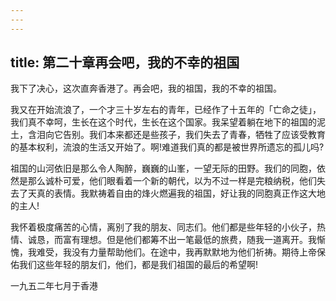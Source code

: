 ```yaml
---
---
---
```

title: 第二十章再会吧，我的不幸的祖国
---



我下了决心，这次直奔香港了。再会吧，我的祖国，我的不幸的祖国。

我又在开始流浪了，一个才三十岁左右的青年，已经作了十五年的「亡命之徒」，我们真不幸呵，生长在这个时代，生长在这个国家。我呆望着躺在地下的祖国的泥土，含泪向它告别。我们本来都还是些孩子，我们失去了青春，牺牲了应该受教育的基本权利，流浪的生活又开始了。啊!难道我们真的都是被世界所遗忘的孤儿吗?

祖国的山河依旧是那么令人陶醉，巍巍的山峯，一望无际的田野。我们的同胞，依然是那么诚朴可爱，他们眼看着一个新的朝代，以为不过一样是完粮纳税，他们失去了天真的表情。我默祷着自由的烽火燃遍我的祖国，好让我的同胞真正作这大地的主人!

我怀着极度痛苦的心情，离别了我的朋友、同志们。他们都是些年轻的小伙子，热情、诚恳，而富有理想。但是他们都筹不出一笔最低的旅费，随我一道离开。我惭愧，我难受，我没有力量帮助他们。在途中，我再默默地为他们祈祷。期待上帝保佑我们这些年轻的朋友们，他们，都是我们祖国的最后的希望啊!

一九五二年七月于香港